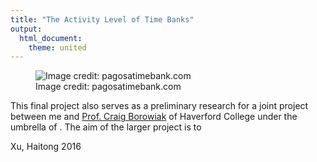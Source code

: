 ```yaml
---
title: "The Activity Level of Time Banks"
output:
  html_document:
    theme: united
---
```

![Image credit: pagosatimebank.com](graphics/Slider-2-1024x341.png)

This final project also serves as a preliminary research for a joint project between me and [Prof. Craig Borowiak](https://ww3.haverford.edu/politicalscience/faculty/borowiak/) of Haverford College under the umbrella of . The aim of the larger project is to 

Xu, Haitong 2016
